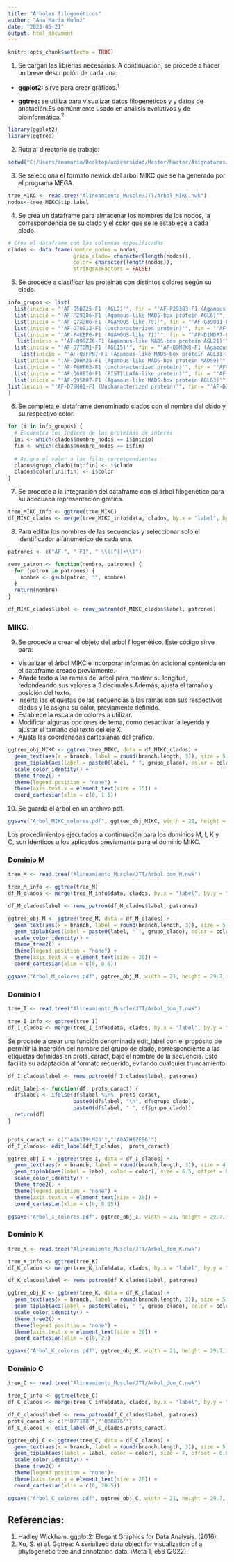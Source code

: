 ---
title: "Arboles filogenéticos"
author: "Ana María Muñoz"
date: "2023-05-21"
output: html_document
---

```{r setup, include=FALSE}
knitr::opts_chunk$set(echo = TRUE)
```

1.  Se cargan las librerias necesarias. A continuación, se procede a hacer un breve descripción de cada una:

-   **ggplot2:** sirve para crear gráficos.$^1$

-   **ggtree:** se utiliza para visualizar datos filogenéticos y y datos de anotación.Es comúnmente usado en análisis evolutivos y de bioinformática.$^2$


```{r}
library(ggplot2)
library(ggtree)
```

2.  Ruta al directorio de trabajo:

```{r}
setwd("C:/Users/anamaria/Desktop/universidad/Master/Master/Asignaturas/TFM/TFM-Metodologia/Mega/")
```

3. Se selecciona el formato newick del arbol MIKC que se ha generado por el programa MEGA.

```{r}
tree_MIKC <- read.tree("Alineamiento_Muscle/JTT/Arbol_MIKC.nwk") 
nodos<-tree_MIKC$tip.label
```

4. Se crea un dataframe para almacenar los nombres de los nodos, la correspondencia de su clado y el color que se le establece a cada clado.

```{r}
# Crea el dataframe con las columnas especificadas
clados <- data.frame(nombre_nodos = nodos,
                     grupo_clado= character(length(nodos)),
                     color= character(length(nodos)),
                     stringsAsFactors = FALSE)
```

5. Se procede a clasificar las proteinas con distintos colores según su clado. 

```{r}
info_grupos <- list(
  list(inicio = "'AF-Q5D725-F1 (AGL2)'", fin = "'AF-P29383-F1 (Agamous-like MADS-box protein AGL3)'", clado = "Sepallata", color = "#FF6A6A"),
  list(inicio = "'AF-P29386-F1 (Agamous-like MADS-box protein AGL6)'", fin = "'AF-Q2TDX2-F1 (AGL6)'", clado = "AGL6 reduced branching", color = "#3A5FCD"),
  list(inicio = "'AF-Q7X9H6-F1 (AGAMOUS-like 79)'", fin = "'AF-Q39081-F1 (Transcription factor CAULIFLOWER)'", clado = "AP1 Cauliflower", color = "darkolivegreen3"),
  list(inicio = "'AF-D7U912-F1 (Uncharacterized protein)'", fin = "'AF-D7TJT8-F1 (Uncharacterized protein)'", clado = "Agamous", color = "#8B3626"),
  list(inicio = "'AF-F4KEP6-F1 (AGAMOUS-like 71)'", fin = "'AF-D1MDP7-F1 (Suppressor of overexpression of CO 1)'", clado = "SOC1", color = "#668B8B"),
   list(inicio = "'AF-Q9SZJ6-F1 (Agamous-like MADS-box protein AGL21)'", fin = "'AF-H9CTT8-F1 (SVP-like MADS-box protein)'", clado = "SVP", color = "#B23AEE"),
  list(inicio = "'AF-D7TDM1-F1 (AGL15)'", fin = "'AF-Q9M2K8-F1 (Agamous-like MADS-box protein AGL18)'", clado = "AGL15", color = "#EEC900"),
    list(inicio = "'AF-Q9FPN7-F1 (Agamous-like MADS-box protein AGL31)'", fin = "'AF-Q9S7Q7-F1 (MADS-box protein FLOWERING LOCUS C)'", clado = "FLC", color = "deeppink"),
  list(inicio = "'AF-Q0HA25-F1 (Agamous-like MADS-box protein MADS9)'", fin = "'AF-I6LAR5-F1 (APETALA3-like protein AP3-1)'", clado = "AP3", color = "#8B5F65"),
  list(inicio = "'AF-F6HF63-F1 (Uncharacterized protein)'", fin = "'AF-W1NMR3-F1 (Uncharacterized protein)'", clado = "TT16", color = "#FFA54F"),
  list(inicio = "'AF-Q68BI0-F1 (PISTILLATA-like protein)'", fin = "'AF-Q0HA25-F1 (Agamous-like MADS-box protein MADS9)'", clado = "Pistillata", color = "#FF4500"),
  list(inicio = "'AF-Q9SA07-F1 (Agamous-like MADS-box protein AGL63)'", fin = "'AF-D3IZT6-F1 (MIKC* MADS-box transcription factor)'", clado = "MIKC*", color = "#00EE76"),
list(inicio = "'AF-D7SH01-F1 (Uncharacterized protein)'", fin = "'AF-D7SH01-F1 (Uncharacterized protein)'", clado = "VITVI", color = "#8B8970")
)
```

6. Se completa el dataframe denominado clados con el nombre del clado y su respectivo color.

```{r}
for (i in info_grupos) {
  # Encuentra los índices de las proteínas de interés
  ini <- which(clados$nombre_nodos == i$inicio)
  fin <- which(clados$nombre_nodos == i$fin)
  
  # Asigna el valor a las filas correspondientes 
  clados$grupo_clado[ini:fin] <- i$clado
  clados$color[ini:fin] <- i$color
}
```

7. Se procede a la integración del dataframe con el árbol filogenético para su adecuada representación gráfica.

```{r}
tree_MIKC_info <- ggtree(tree_MIKC)
df_MIKC_clados <- merge(tree_MIKC_info$data, clados, by.x = "label", by.y = "nombre_nodos", all.x = TRUE)
```

8. Para editar los nombres de las secuencias y seleccionar solo el identificador alfanumérico de cada una.

```{r}
patrones <- c("AF-", "-F1", " \\([^)]+\\)")

remv_patron <- function(nombre, patrones) {
  for (patron in patrones) {
    nombre <- gsub(patron, "", nombre)
  }
  return(nombre)
}

df_MIKC_clados$label <- remv_patron(df_MIKC_clados$label, patrones)
```

### MIKC.

9. Se procede a crear el objeto del arbol filogenético. Este código sirve para:
  * Visualizar el árbol MIKC e incorporar información adicional contenida en el dataframe creado previamente.
  * Añade texto a las ramas del árbol para mostrar su longitud, redondeando sus valores a 3 decimales.Además, ajusta el tamaño y posición del texto.
  * Inserta las etiquetas de las secuencias a las ramas con sus respectivos clados y le asigna su color, previamente definido.
  * Establece la escala de colores a utilizar.
  * Modificar algunas opciones de tema, como desactivar la leyenda y ajustar el tamaño del texto del eje X.
  * Ajusta las coordenadas cartesianas del gráfico.
  
```{r}
ggtree_obj_MIKC <- ggtree(tree_MIKC, data = df_MIKC_clados) + 
  geom_text(aes(x = branch, label = round(branch.length, 3)), size = 5, hjust = 0.6, vjust = -0.3) +
  geom_tiplab(aes(label = paste0(label, " ", grupo_clado), color = color), size = 7, offset = 0.03,fontface = "bold") +
  scale_color_identity() +
  theme_tree2() +
  theme(legend.position = "none") +
  theme(axis.text.x = element_text(size = 15)) +
  coord_cartesian(xlim = c(0, 1.5))
```

10. Se guarda el árbol en un archivo pdf.

```{r}
ggsave("Arbol_MIKC_colores.pdf", ggtree_obj_MIKC, width = 21, height = 29.7, limitsize = FALSE)
```


Los procedimientos ejecutados a continuación para los dominios M, I, K y C, son idénticos a los aplicados previamente para el dominio MIKC.

### Dominio M

```{r}
tree_M <- read.tree("Alineamiento_Muscle/JTT/Arbol_dom_M.nwk")
```

```{r}
tree_M_info <- ggtree(tree_M)
df_M_clados <- merge(tree_M_info$data, clados, by.x = "label", by.y = "nombre_nodos", all.x = TRUE)
```


```{r}
df_M_clados$label <- remv_patron(df_M_clados$label, patrones)
```

```{r}
ggtree_obj_M <- ggtree(tree_M, data = df_M_clados) + 
  geom_text(aes(x = branch, label = round(branch.length, 3)), size = 5, hjust = 0.8, vjust = -0.3) +
  geom_tiplab(aes(label = paste0(label, " ", grupo_clado), color = color), size=7, offset = 0.01,fontface = "bold") +
  scale_color_identity() +
  theme_tree2() +
  theme(legend.position = "none") +
  theme(axis.text.x = element_text(size = 20)) +
  coord_cartesian(xlim = c(0, 0.6))
```


```{r}
ggsave("Arbol_M_colores.pdf", ggtree_obj_M, width = 21, height = 29.7, limitsize = FALSE)
```

### Dominio I

```{r}
tree_I <- read.tree("Alineamiento_Muscle/JTT/Arbol_dom_I.nwk")
```

```{r}
tree_I_info <- ggtree(tree_I)
df_I_clados <- merge(tree_I_info$data, clados, by.x = "label", by.y = "nombre_nodos", all.x = TRUE)
```

Se procede a crear una función denominada edit_label con el propósito de permitir la inserción del nombre del grupo de clado, correspondiente a las etiquetas definidas en prots_caract, bajo el nombre de la secuencia. Esto facilita su adaptación al formato requerido, evitando cualquier truncamiento

```{r}
df_I_clados$label <- remv_patron(df_I_clados$label, patrones)

edit_label <- function(df, prots_caract) {
  df$label <- ifelse(df$label %in%  prots_caract,
                     paste0(df$label, "\n", df$grupo_clado),
                     paste0(df$label, " ", df$grupo_clado))
  return(df)
}


prots_caract <- c("'A0A1I9LM26'","'A0A2H1ZE96'")
df_I_clados<- edit_label(df_I_clados,  prots_caract)
```

```{r}
ggtree_obj_I <- ggtree(tree_I, data = df_I_clados) + 
  geom_text(aes(x = branch, label = round(branch.length, 3)), size = 4.5, hjust = 0.5, vjust = -0.3) +
  geom_tiplab(aes(label = label, color = color), size = 6.5, offset = 0.1,fontface = "bold") +
  scale_color_identity() +
  theme_tree2() +
  theme(legend.position = "none") +
  theme(axis.text.x = element_text(size = 20)) +
  coord_cartesian(xlim = c(0, 8.15))
```


```{r}
ggsave("Arbol_I_colores.pdf", ggtree_obj_I, width = 21, height = 29.7, limitsize = FALSE)
```

### Dominio K

```{r}
tree_K <- read.tree("Alineamiento_Muscle/JTT/Arbol_dom_K.nwk")
```

```{r}
tree_K_info <- ggtree(tree_K)
df_K_clados <- merge(tree_K_info$data, clados, by.x = "label", by.y = "nombre_nodos", all.x = TRUE)
```


```{r}
df_K_clados$label <- remv_patron(df_K_clados$label, patrones)
```

```{r}
ggtree_obj_K <- ggtree(tree_K, data = df_K_clados) + 
  geom_text(aes(x = branch, label = round(branch.length, 3)), size = 5, hjust = 0.5, vjust = -0.3) +
  geom_tiplab(aes(label = paste0(label, " ", grupo_clado), color = color), size = 7, offset = 0.03,fontface = "bold") +
  scale_color_identity() +
  theme_tree2() +
  theme(legend.position = "none") +
  theme(axis.text.x = element_text(size = 20)) +
  coord_cartesian(xlim = c(0, 2))
```


```{r}
ggsave("Arbol_K_colores.pdf", ggtree_obj_K, width = 21, height = 29.7, limitsize = FALSE)
```

### Dominio C

```{r}
tree_C <- read.tree("Alineamiento_Muscle/JTT/Arbol_dom_C.nwk")
```

```{r}
tree_C_info <- ggtree(tree_C)
df_C_clados <- merge(tree_C_info$data, clados, by.x = "label", by.y = "nombre_nodos", all.x = TRUE)
```


```{r}
df_C_clados$label <- remv_patron(df_C_clados$label, patrones)
prots_caract <- c("'D7T1T8'","'Q38876'")
df_C_clados <- edit_label(df_C_clados,prots_caract)
```

```{r}
ggtree_obj_C <- ggtree(tree_C, data = df_C_clados) + 
  geom_text(aes(x = branch, label = round(branch.length, 3)), size = 5, hjust =0.9, vjust = -0.3) +
  geom_tiplab(aes(label = label, color = color), size = 7, offset = 0.03,fontface = "bold") +
  scale_color_identity() +
  theme_tree2() +
  theme(legend.position = "none")+
  theme(axis.text.x = element_text(size = 20)) +
  coord_cartesian(xlim = c(0, 20.5))
```


```{r}
ggsave("Arbol_C_colores.pdf", ggtree_obj_C, width = 21, height = 29.7, limitsize = FALSE)
```



## Referencias:

1. Hadley Wickham. ggplot2: Elegant Graphics for Data Analysis. (2016).
2. Xu, S. et al. Ggtree: A serialized data object for visualization of a phylogenetic tree and annotation data. iMeta 1, e56 (2022).


